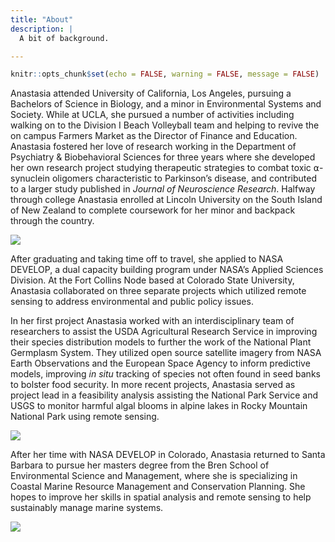 ```yaml
---
title: "About"
description: |
  A bit of background. 

---
```


```r
knitr::opts_chunk$set(echo = FALSE, warning = FALSE, message = FALSE)
```

  
  Anastasia attended University of California, Los Angeles, pursuing a Bachelors of Science in Biology, and a minor in Environmental Systems and Society. While at UCLA, she pursued a number of activities including walking on to the Division I Beach Volleyball team and helping to revive the on campus Farmers Market as the Director of Finance and Education. Anastasia fostered her love of research working in the Department of Psychiatry & Biobehavioral Sciences for three years where she developed her own research project studying therapeutic strategies to combat toxic ⍺-synuclein oligomers characteristic to Parkinson’s disease, and contributed to a larger study published in *Journal of Neuroscience Research*. Halfway through college Anastasia enrolled at Lincoln University on the South Island of New Zealand to complete coursework for her minor and backpack through the country.
  
  
![](fm.jpeg)

  After graduating and taking time off to travel, she applied to NASA DEVELOP, a dual capacity building program under NASA's Applied Sciences Division. At the Fort Collins Node based at Colorado State University, Anastasia collaborated  on three separate projects which utilized remote sensing to address environmental and public policy issues. 
  
  In her first project Anastasia worked with an interdisciplinary team of researchers to assist the USDA Agricultural Research Service in improving their species distribution models to further the work of the National Plant Germplasm System. They utilized open source satellite imagery from NASA Earth Observations and the European Space Agency to inform predictive models, improving *in situ* tracking of species not often found in seed banks to bolster food security. In more recent projects, Anastasia served as project lead in a feasibility analysis assisting the National Park Service and USGS to monitor harmful algal blooms in alpine lakes in Rocky Mountain National Park using remote sensing.


![](nasa.jpeg)


  After her time with NASA DEVELOP in Colorado, Anastasia returned to Santa Barbara to pursue her masters degree from the Bren School of Environmental Science and Management, where she is specializing in Coastal Marine Resource Management and Conservation Planning. She hopes to improve her skills in spatial analysis and remote sensing to help sustainably manage marine systems. 
  
  
  ![](sunset.jpeg)
  
  



